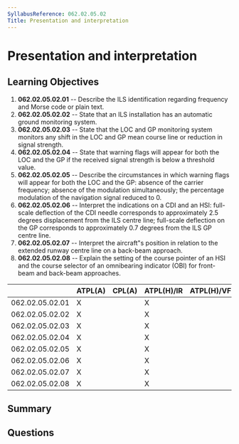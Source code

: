 ```yaml
---
SyllabusReference: 062.02.05.02
Title: Presentation and interpretation
---
```


# Presentation and interpretation

## Learning Objectives

1. **062.02.05.02.01** -- Describe the ILS identification regarding frequency
   and Morse code or plain text.
2. **062.02.05.02.02** -- State that an ILS installation has an automatic ground
   monitoring system.
3. **062.02.05.02.03** -- State that the LOC and GP monitoring system monitors
   any shift in the LOC and GP mean course line or reduction in signal strength.
4. **062.02.05.02.04** -- State that warning flags will appear for both the LOC
   and the GP if the received signal strength is below a threshold value.
5. **062.02.05.02.05** -- Describe the circumstances in which warning flags will
   appear for both the LOC and the GP: absence of the carrier frequency; absence
   of the modulation simultaneously; the percentage modulation of the navigation
   signal reduced to 0.
6. **062.02.05.02.06** -- Interpret the indications on a CDI and an HSI:
   full-scale deflection of the CDI needle corresponds to approximately 2.5
   degrees displacement from the ILS centre line; full-scale deflection on the
   GP corresponds to approximately 0.7 degrees from the ILS GP centre line.
7. **062.02.05.02.07** -- Interpret the aircraft"s position in relation to the
   extended runway centre line on a back-beam approach.
8. **062.02.05.02.08** -- Explain the setting of the course pointer of an HSI
   and the course selector of an omnibearing indicator (OBI) for front-beam and
   back-beam approaches.

|                 | ATPL(A) | CPL(A) | ATPL(H)/IR | ATPL(H)/VFR | CPL(H) | IR  | CBIR(A) |
| --------------- | ------- | ------ | ---------- | ----------- | ------ | --- | ------- |
| 062.02.05.02.01 | X       |        | X          |             |        | X   | X       |
| 062.02.05.02.02 | X       |        | X          |             |        | X   |         |
| 062.02.05.02.03 | X       |        | X          |             |        | X   |         |
| 062.02.05.02.04 | X       |        | X          |             |        | X   | X       |
| 062.02.05.02.05 | X       |        | X          |             |        | X   |         |
| 062.02.05.02.06 | X       |        | X          |             |        | X   | X       |
| 062.02.05.02.07 | X       |        | X          |             |        | X   |         |
| 062.02.05.02.08 | X       |        | X          |             |        | X   |         |

## Summary

## Questions

